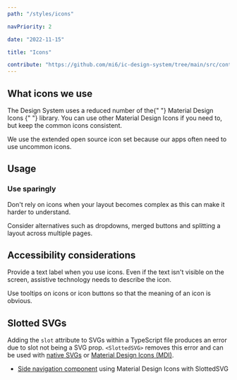 ```yaml
---
path: "/styles/icons"

navPriority: 2

date: "2022-11-15"

title: "Icons"

contribute: "https://github.com/mi6/ic-design-system/tree/main/src/content/structured/styles/icons.mdx"
---
```



## What icons we use

<p>
  The Design System uses a reduced number of the{" "}
  <ic-link
    target="_blank"
    href="https://materialdesignicons.com/"
    rel="noreferrer noopener nofollow"
  >
    Material Design Icons
  </ic-link>{" "}
  library. You can use other Material Design Icons if you need to, but keep the
  common icons consistent.
</p>

We use the extended open source icon set because our apps often need to use uncommon icons.

<IconFinder />

## Usage

### Use sparingly

Don't rely on icons when your layout becomes complex as this can make it harder to understand.

Consider alternatives such as dropdowns, merged buttons and splitting a layout across multiple pages.

## Accessibility considerations

Provide a text label when you use icons. Even if the text isn't visible on the screen, assistive technology needs to describe the icon.

Use tooltips on icons or icon buttons so that the meaning of an icon is obvious.

## Slotted SVGs

Adding the `slot` attribute to SVGs within a TypeScript file produces an error due to slot not being a SVG prop. `<SlottedSVG>` removes this error and can be used with [native SVGs](/get-started/development/install-components/react/#working-with-slotted-svgs) or [Material Design Icons (MDI)](/get-started/development/install-components/react/#using-material-design-icons-mdi-with-slottedsvg).

- [Side navigation component](/components/side-navigation/code/#with-material-design-icons-in-slottedsvg) using Material Design Icons with SlottedSVG
